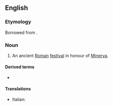 ==English==

===Etymology===
Borrowed from {{bor|en|la|}}.

===Noun===
{{wikipedia}}
{{en-noun}}

# An ancient [[Roman]] [[festival]] in honour of [[Minerva]].

====Derived terms====
* {{l|en|Quinquatrian}}

====Translations====
{{trans-top|ancient Roman festival}}
* Italian: {{t|it|quinquatrie|f-p}}
{{trans-mid}}
{{trans-bottom}}
{{C|en|Festivals|Ancient Rome}}